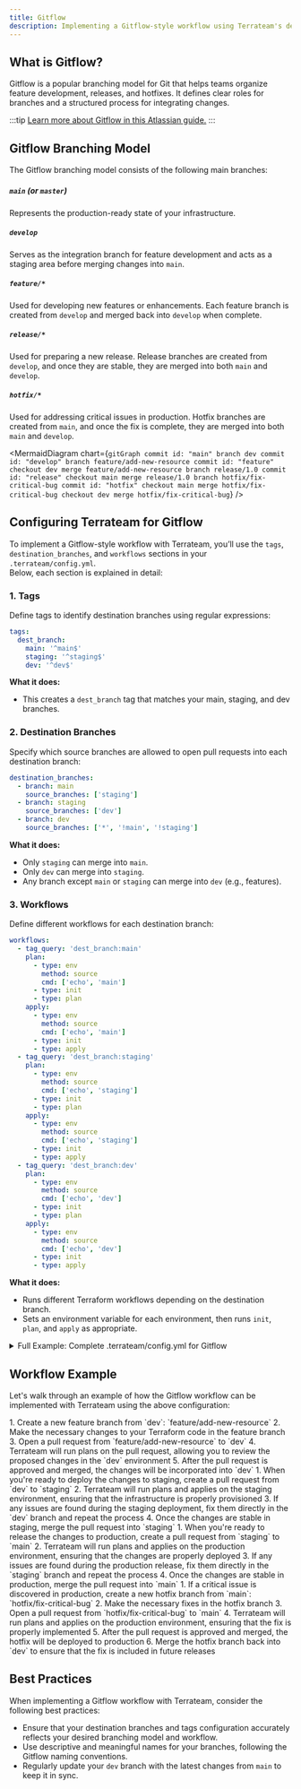 ```yaml
---
title: Gitflow
description: Implementing a Gitflow-style workflow using Terrateam's destination branches and tags
---
```



## What is Gitflow?

Gitflow is a popular branching model for Git that helps teams organize feature development, releases, and hotfixes. It defines clear roles for branches and a structured process for integrating changes.  

:::tip
[Learn more about Gitflow in this Atlassian guide.](https://www.atlassian.com/git/tutorials/comparing-workflows/gitflow-workflow)
:::
## Gitflow Branching Model

The Gitflow branching model consists of the following main branches:

##### `main` (or `master`)
Represents the production-ready state of your infrastructure.

##### `develop`
Serves as the integration branch for feature development and acts as a staging area before merging changes into `main`.

##### `feature/*`
Used for developing new features or enhancements. Each feature branch is created from `develop` and merged back into `develop` when complete.

##### `release/*`
Used for preparing a new release. Release branches are created from `develop`, and once they are stable, they are merged into both `main` and `develop`.

##### `hotfix/*`
Used for addressing critical issues in production. Hotfix branches are created from `main`, and once the fix is complete, they are merged into both `main` and `develop`.

<MermaidDiagram chart={`
gitGraph
   commit id: "main"
   branch dev
   commit id: "develop"
   branch feature/add-new-resource
   commit id: "feature"
   checkout dev
   merge feature/add-new-resource
   branch release/1.0
   commit id: "release"
   checkout main
   merge release/1.0
   branch hotfix/fix-critical-bug
   commit id: "hotfix"
   checkout main
   merge hotfix/fix-critical-bug
   checkout dev
   merge hotfix/fix-critical-bug
`} />

## Configuring Terrateam for Gitflow

To implement a Gitflow-style workflow with Terrateam, you’ll use the `tags`, `destination_branches`, and `workflows` sections in your `.terrateam/config.yml`.  
Below, each section is explained in detail:

### 1. Tags

Define tags to identify destination branches using regular expressions:

```yaml
tags:
  dest_branch:
    main: '^main$'
    staging: '^staging$'
    dev: '^dev$'
```
**What it does:**
- This creates a `dest_branch` tag that matches your main, staging, and dev branches.

### 2. Destination Branches

Specify which source branches are allowed to open pull requests into each destination branch:

```yaml
destination_branches:
  - branch: main
    source_branches: ['staging']
  - branch: staging
    source_branches: ['dev']
  - branch: dev
    source_branches: ['*', '!main', '!staging']
```
**What it does:**
- Only `staging` can merge into `main`.
- Only `dev` can merge into `staging`.
- Any branch except `main` or `staging` can merge into `dev` (e.g., features).

### 3. Workflows

Define different workflows for each destination branch:

```yaml
workflows:
  - tag_query: 'dest_branch:main'
    plan:
      - type: env
        method: source
        cmd: ['echo', 'main']
      - type: init
      - type: plan
    apply:
      - type: env
        method: source
        cmd: ['echo', 'main']
      - type: init
      - type: apply
  - tag_query: 'dest_branch:staging'
    plan:
      - type: env
        method: source
        cmd: ['echo', 'staging']
      - type: init
      - type: plan
    apply:
      - type: env
        method: source
        cmd: ['echo', 'staging']
      - type: init
      - type: apply
  - tag_query: 'dest_branch:dev'
    plan:
      - type: env
        method: source
        cmd: ['echo', 'dev']
      - type: init
      - type: plan
    apply:
      - type: env
        method: source
        cmd: ['echo', 'dev']
      - type: init
      - type: apply
```
**What it does:**
- Runs different Terraform workflows depending on the destination branch.
- Sets an environment variable for each environment, then runs `init`, `plan`, and `apply` as appropriate.

<details>
<summary>Full Example: Complete .terrateam/config.yml for Gitflow</summary>

```yaml
tags:
  dest_branch:
    main: '^main$'
    staging: '^staging$'
    dev: '^dev$'
destination_branches:
  - branch: main
    source_branches: ['staging']
  - branch: staging
    source_branches: ['dev']
  - branch: dev
    source_branches: ['*', '!main', '!staging']
workflows:
  - tag_query: 'dest_branch:main'
    plan:
      - type: env
        method: source
        cmd: ['echo', 'main']
      - type: init
      - type: plan
    apply:
      - type: env
        method: source
        cmd: ['echo', 'main']
      - type: init
      - type: apply
  - tag_query: 'dest_branch:staging'
    plan:
      - type: env
        method: source
        cmd: ['echo', 'staging']
      - type: init
      - type: plan
    apply:
      - type: env
        method: source
        cmd: ['echo', 'staging']
      - type: init
      - type: apply
  - tag_query: 'dest_branch:dev'
    plan:
      - type: env
        method: source
        cmd: ['echo', 'dev']
      - type: init
      - type: plan
    apply:
      - type: env
        method: source
        cmd: ['echo', 'dev']
      - type: init
      - type: apply
```
</details>

## Workflow Example

Let's walk through an example of how the Gitflow workflow can be implemented with Terrateam using the above configuration:

<Tabs>
  <TabItem label="Feature">
    1. Create a new feature branch from `dev`: `feature/add-new-resource`  
    2. Make the necessary changes to your Terraform code in the feature branch  
    3. Open a pull request from `feature/add-new-resource` to `dev`  
    4. Terrateam will run plans on the pull request, allowing you to review the proposed changes in the `dev` environment  
    5. After the pull request is approved and merged, the changes will be incorporated into `dev`
  </TabItem>
  <TabItem label="Staging">
    1. When you're ready to deploy the changes to staging, create a pull request from `dev` to `staging`  
    2. Terrateam will run plans and applies on the staging environment, ensuring that the infrastructure is properly provisioned  
    3. If any issues are found during the staging deployment, fix them directly in the `dev` branch and repeat the process  
    4. Once the changes are stable in staging, merge the pull request into `staging`
  </TabItem>
  <TabItem label="Production">
    1. When you're ready to release the changes to production, create a pull request from `staging` to `main`  
    2. Terrateam will run plans and applies on the production environment, ensuring that the changes are properly deployed  
    3. If any issues are found during the production release, fix them directly in the `staging` branch and repeat the process  
    4. Once the changes are stable in production, merge the pull request into `main`
  </TabItem>
  <TabItem label="Hotfix">
    1. If a critical issue is discovered in production, create a new hotfix branch from `main`: `hotfix/fix-critical-bug`  
    2. Make the necessary fixes in the hotfix branch  
    3. Open a pull request from `hotfix/fix-critical-bug` to `main`  
    4. Terrateam will run plans and applies on the production environment, ensuring that the fix is properly implemented  
    5. After the pull request is approved and merged, the hotfix will be deployed to production  
    6. Merge the hotfix branch back into `dev` to ensure that the fix is included in future releases
  </TabItem>
</Tabs>

## Best Practices

When implementing a Gitflow workflow with Terrateam, consider the following best practices:
- Ensure that your destination branches and tags configuration accurately reflects your desired branching model and workflow.
- Use descriptive and meaningful names for your branches, following the Gitflow naming conventions.
- Regularly update your `dev` branch with the latest changes from `main` to keep it in sync.
